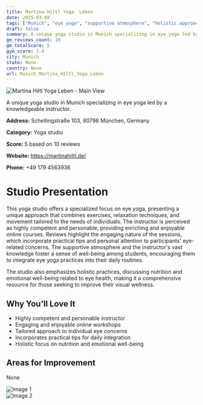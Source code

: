 ```yaml
---
title: Martina Hiltl Yoga  Leben
date: 2025-03-08
tags: ["Munich", "eye yoga", "supportive atmosphere", "holistic approach", "Munich"]  
draft: false
summary: A unique yoga studio in Munich specializing in eye yoga led by a knowledgeable instructor.
gm_reviews_count: 10
gm_totalScore: 5
gym_score: 3.4
city: Munich
state: None
country: None
url: Munich_Martina_Hiltl_Yoga_Leben
---
```


<div className="aspect-[16/9] relative my-8">
  <img 
    src="https://lh5.googleusercontent.com/p/AF1QipMaM7rZyqTWEHzurY0sLJsJDBTvQRQMH1cDhN1l=w1920-h1080-k-no"
    alt="Martina Hiltl Yoga  Leben - Main View"
    className="object-cover absolute inset-0 w-full h-full rounded-lg"
  />
</div>

A unique yoga studio in Munich specializing in eye yoga led by a knowledgeable instructor.

**Address:** Schellingstraße 103, 80798 München, Germany

**Category:** Yoga studio

**Score:** 5 based on 10 reviews

**Website:** https://martinahiltl.de/

**Phone:** +49 179 4563936

# Studio Presentation

This yoga studio offers a specialized focus on eye yoga, presenting a unique approach that combines exercises, relaxation techniques, and movement tailored to the needs of individuals. The instructor is perceived as highly competent and personable, providing enriching and enjoyable online courses. Reviews highlight the engaging nature of the sessions, which incorporate practical tips and personal attention to participants' eye-related concerns. The supportive atmosphere and the instructor's vast knowledge foster a sense of well-being among students, encouraging them to integrate eye yoga practices into their daily routines.

The studio also emphasizes holistic practices, discussing nutrition and emotional well-being related to eye health, making it a comprehensive resource for those seeking to improve their visual wellness.

## Why You'll Love It

- Highly competent and personable instructor
- Engaging and enjoyable online workshops
- Tailored approach to individual eye concerns
- Incorporates practical tips for daily integration
- Holistic focus on nutrition and emotional well-being

## Areas for Improvement

None

<div className="grid grid-cols-1 xl:grid-cols-2 gap-4 my-8">
<div className="aspect-[4/3] relative"><img src="https://lh5.googleusercontent.com/p/AF1QipMBpEkVfgqnZBa0THVL_JAFTx_q8wgV9nOguftK=w1920-h1080-k-no" alt="Image 1" className="object-cover absolute inset-0 w-full h-full rounded-lg" /></div>
<div className="aspect-[4/3] relative"><img src="https://streetviewpixels-pa.googleapis.com/v1/thumbnail?panoid=FRUpXSYs-IEqa5iLQQwvqw&cb_client=maps_sv.tactile.gps&w=203&h=100&yaw=214.0215&pitch=0&thumbfov=100" alt="Image 2" className="object-cover absolute inset-0 w-full h-full rounded-lg" /></div>
</div>